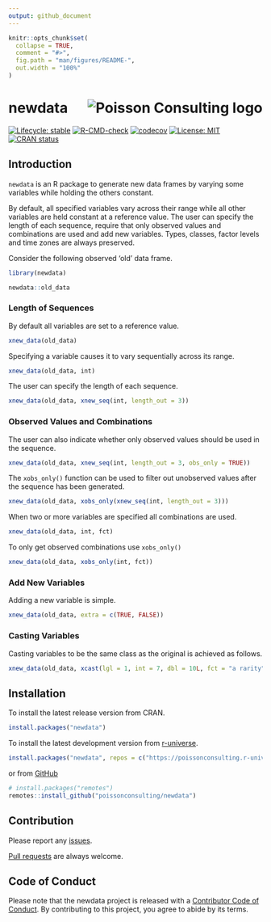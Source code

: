 ```yaml
---
output: github_document
---
```


<!-- README.md is generated from README.Rmd. Please edit that file -->

```r
knitr::opts_chunk$set(
  collapse = TRUE,
  comment = "#>",
  fig.path = "man/figures/README-",
  out.width = "100%"
)
```

# newdata <img src="man/figures/logo.png" align="right" alt= "Poisson Consulting logo"/>

<!-- badges: start -->
[![Lifecycle: stable](https://img.shields.io/badge/lifecycle-stable-brightgreen.svg)](https://lifecycle.r-lib.org/articles/stages.html#stable)
[![R-CMD-check](https://github.com/poissonconsulting/newdata/actions/workflows/R-CMD-check.yaml/badge.svg)](https://github.com/poissonconsulting/newdata/actions/workflows/R-CMD-check.yaml)
[![codecov](https://codecov.io/gh/poissonconsulting/newdata/graph/badge.svg?token=pJO8edj5Wu)](https://codecov.io/gh/poissonconsulting/newdata)
[![License: MIT](https://img.shields.io/badge/License-MIT-green.svg)](https://opensource.org/license/mit)
[![CRAN status](https://www.r-pkg.org/badges/version/newdata)](https://cran.r-project.org/package=newdata)
<!-- badges: end -->

## Introduction

`newdata` is an R package to generate new data frames by varying some variables while holding the others constant.

By default, all specified variables vary across their range 
while all other variables are held constant at a reference value.
The user can specify the length of each sequence, require that only
observed values and combinations are used and add new variables.
Types, classes, factor levels and time zones are always preserved.

Consider the following observed 'old' data frame.
```r
library(newdata)

newdata::old_data
```

### Length of Sequences

By default all variables are set to a reference value.
```r
xnew_data(old_data)
```

Specifying a variable causes it to vary sequentially across its range.
```r
xnew_data(old_data, int)
```

The user can specify the length of each sequence.
```r
xnew_data(old_data, xnew_seq(int, length_out = 3))
```

### Observed Values and Combinations

The user can also indicate whether only observed values should be used in the sequence.
```r
xnew_data(old_data, xnew_seq(int, length_out = 3, obs_only = TRUE))
```

The `xobs_only()` function can be used to filter out unobserved values after the sequence has been generated.
```r
xnew_data(old_data, xobs_only(xnew_seq(int, length_out = 3)))
```

When two or more variables are specified all combinations are used.
```r
xnew_data(old_data, int, fct)
```

To only get observed combinations use `xobs_only()`
```r
xnew_data(old_data, xobs_only(int, fct))
```

### Add New Variables

Adding a new variable is simple.
```r
xnew_data(old_data, extra = c(TRUE, FALSE))
```

### Casting Variables

Casting variables to be the same class as the original is achieved as follows.
```r
xnew_data(old_data, xcast(lgl = 1, int = 7, dbl = 10L, fct = "a rarity", hms = "00:00:02"))
```

## Installation

To install the latest release version from CRAN.
```r
install.packages("newdata")
```

To install the latest development version from [r-universe](https://poissonconsulting.r-universe.dev/newdata).
```r
install.packages("newdata", repos = c("https://poissonconsulting.r-universe.dev", "https://cloud.r-project.org"))
```

or from [GitHub](https://github.com/poissonconsulting/newdata)
```r
# install.packages("remotes")
remotes::install_github("poissonconsulting/newdata")
```

## Contribution

Please report any [issues](https://github.com/poissonconsulting/newdata/issues).

[Pull requests](https://github.com/poissonconsulting/newdata/pulls) are always welcome.

## Code of Conduct

Please note that the newdata project is released with a [Contributor Code of Conduct](https://contributor-covenant.org/version/2/1/CODE_OF_CONDUCT.html). By contributing to this project, you agree to abide by its terms.
